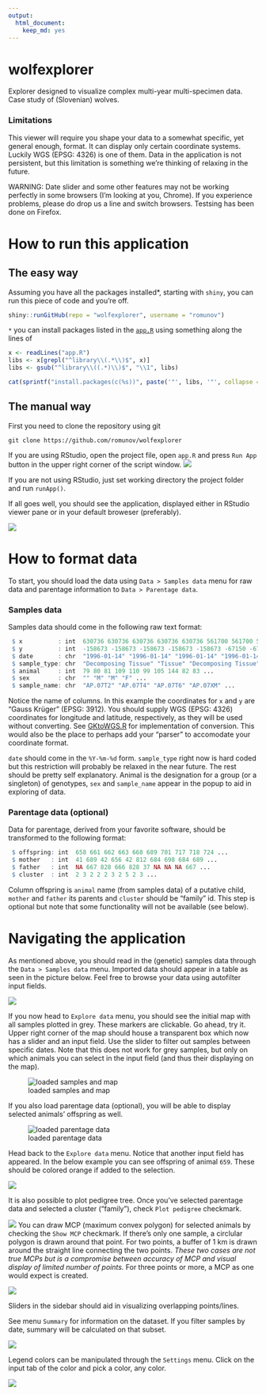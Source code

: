 ```yaml
---
output: 
  html_document: 
    keep_md: yes
---
```

# wolfexplorer
Explorer designed to visualize complex multi-year multi-specimen data. Case study of (Slovenian) wolves.

### Limitations
This viewer will require you shape your data to a somewhat specific, yet general enough, format. It can display only certain coordinate systems. Luckily WGS (EPSG: 4326) is one of them. Data in the application is not persistent, but this limitation is something we're thinking of relaxing in the future.

WARNING: Date slider and some other features may not be working perfectly in some browsers (I'm looking at you, Chrome). If you experience problems, please do drop us a line and switch browsers. Testsing has been done on Firefox.

# How to run this application
## The easy way

Assuming you have all the packages installed*, starting with `shiny`, you can run this piece of code and you're off.
```r
shiny::runGitHub(repo = "wolfexplorer", username = "romunov")
```

`*` you can install packages listed in the [`app.R`](https://github.com/romunov/wolfexplorer/blob/master/app.R#L1) using something along the lines of
```r
x <- readLines("app.R")
libs <- x[grepl("^library\\(.*\\)$", x)]
libs <- gsub("^library\\((.*)\\)$", "\\1", libs)

cat(sprintf("install.packages(c(%s))", paste('"', libs, '"', collapse = ", ", sep = "")))
```

## The manual way

First you need to clone the repository using git

```
git clone https://github.com/romunov/wolfexplorer
```

If you are using RStudio, open the project file, open `app.R` and press `Run App` button in the upper right corner of the script window.
![](./img/runapp.png)

If you are not using RStudio, just set working directory the project folder and run `runApp()`.

If all goes well, you should see the application, displayed either in RStudio viewer pane or in your default broweser (preferably).

![](./img/welcome.png)

# How to format data

To start, you should load the data using `Data > Samples data` menu for raw data and parentage information to `Data > Parentage data`.

### Samples data
Samples data should come in the following raw text format:

```r
 $ x          : int  630736 630736 630736 630736 630736 561700 561700 561700 618775 478450 ...
 $ y          : int  -158673 -158673 -158673 -158673 -158673 -67150 -67150 -67150 -136401 28000 ...
 $ date       : chr  "1996-01-14" "1996-01-14" "1996-01-14" "1996-01-14" ...
 $ sample_type: chr  "Decomposing Tissue" "Tissue" "Decomposing Tissue" "Tissue" ...
 $ animal     : int  79 80 81 109 110 99 105 144 82 83 ...
 $ sex        : chr  "" "M" "M" "F" ...
 $ sample_name: chr  "AP.07T2" "AP.07T4" "AP.07T6" "AP.07XM" ...
```

Notice the name of columns. In this example the coordinates for `x` and `y` are "Gauss Krüger" (EPSG: 3912). You should supply WGS (EPSG: 4326) coordinates for longitude and latitude, respectively, as they will be used without converting. See [GKtoWGS.R](https://github.com/romunov/wolfexplorer/blob/master/GKtoWGS.R) for implementation of conversion. This would also be the place to perhaps add your "parser" to accomodate your coordinate format.

`date` should come in the `%Y-%m-%d` form. `sample_type` right now is hard coded but this restriction will probably be relaxed in the near future. The rest should be pretty self explanatory. Animal is the designation for a group (or a singleton) of genotypes, `sex` and `sample_name` appear in the popup to aid in exploring of data.

### Parentage data (optional)
Data for parentage, derived from your favorite software, should be transformed to the following format:

```r
 $ offspring: int  658 661 662 663 668 689 701 717 718 724 ...
 $ mother   : int  41 689 42 656 42 812 684 698 684 689 ...
 $ father   : int  NA 667 828 666 828 37 NA NA NA 667 ...
 $ cluster  : int  2 3 2 2 2 3 2 5 2 3 ...
```
Column offspring is `animal` name (from samples data) of a putative child, `mother` and `father` its parents and `cluster` should be "family" id. This step is optional but note that some functionality will not be available (see below).

# Navigating the application
As mentioned above, you should read in the (genetic) samples data through the `Data > Samples data` menu. Imported data should appear in a table as seen in the picture below. Feel free to browse your data using autofilter input fields.

![](./img/load_samples_data.png)

If you now head to `Explore data` menu, you should see the initial map with all samples plotted in grey. These markers are clickable. Go ahead, try it.
Upper right corner of the map should house a transparent box which now has a slider and an input field. Use the slider to filter out samples between specific dates. Note that this does not work for grey samples, but only on which animals you can select in the input field (and thus their displaying on the map).

![loaded samples and map](./img/samples_loaded_map.png)

If you also load parentage data (optional), you will be able to display selected animals' offspring as well.

![loaded parentage data](./img/loaded_parentage_data.png)

Head back to the `Explore data` menu. Notice that another input field has appeared. In the below example you can see offspring of animal `659`. These should be colored orange if added to the selection.

![](./img/selected_all.png)

It is also possible to plot pedigree tree. Once you've selected parentage data and selected a cluster ("family"), check `Plot pedigree` checkmark.

![](./img/parentage.png)
You can draw MCP (maximum convex polygon) for selected animals by checking the `Show MCP` checkmark. If there's only one sample, a circlular polygon is drawn around that point. For two points, a buffer of 1 km is drawn around the straight line connecting the two points. *These two cases are not true MCPs but is a compromise between accuracy of MCP and visual display of limited number of points.* For three points or more, a MCP as one would expect is created.

![](./img/mcp.png)

Sliders in the sidebar should aid in visualizing overlapping points/lines.

See menu `Summary` for information on the dataset. If you filter samples by date, summary will be calculated on that subset.

![](./img/summary.png)

Legend colors can be manipulated through the `Settings` menu. Click on the input tab of the color and pick a color, any color.

![](./img/color_setting.png)

